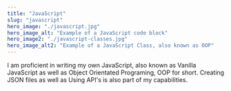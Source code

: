 ```yaml
---
title: "JavaScript"
slug: "javascript"
hero_image: "./javascript.jpg"
hero_image_alt: "Example of a JavaScript code block"
hero_image2: "./javascript-classes.jpg"
hero_image_alt2: "Example of a JavaScript Class, also known as OOP"
---
```


I am proficient in writing my own JavaScript, also known as Vanilla JavaScript as 
well as Object Orientated Programing, OOP for short. Creating JSON files as well as Using 
API's is also part of my capabilities.